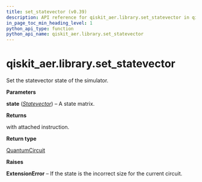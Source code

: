 ```yaml
---
title: set_statevector (v0.39)
description: API reference for qiskit_aer.library.set_statevector in qiskit v0.39
in_page_toc_min_heading_level: 1
python_api_type: function
python_api_name: qiskit_aer.library.set_statevector
---
```


<span id="qiskit-aer-library-set-statevector" />

# qiskit\_aer.library.set\_statevector

<Function id="qiskit_aer.library.set_statevector" isDedicatedPage={true} github="https://github.com/qiskit/qiskit-aer/tree/stable/0.11/qiskit_aer/library/set_instructions/set_statevector.py" signature="set_statevector(self, state)">
  Set the statevector state of the simulator.

  **Parameters**

  **state** ([*Statevector*](qiskit.quantum_info.Statevector "qiskit.quantum_info.Statevector")) – A state matrix.

  **Returns**

  with attached instruction.

  **Return type**

  [QuantumCircuit](qiskit.circuit.QuantumCircuit "qiskit.circuit.QuantumCircuit")

  **Raises**

  **ExtensionError** – If the state is the incorrect size for the current circuit.
</Function>

